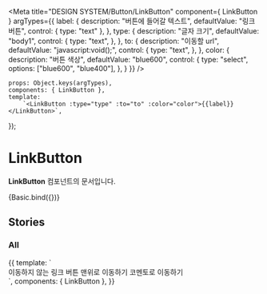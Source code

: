 
<Meta
    title="DESIGN SYSTEM/Button/LinkButton"
    component={ LinkButton }
    argTypes={{
        label: {
            description: "버튼에 들어갈 텍스트",
            defaultValue: "링크 버튼",
            control: { type: "text" },
        },
        type: {
            description: "글자 크기",
            defaultValue: "body1",
            control: {
                type: "text",
            },
        },
        to: {
            description: "이동할 url",
            defaultValue: "javascript:void();",
            control: {
                type: "text",
            },
        },
        color: {
            description: "버튼 색상",
            defaultValue: "blue600",
            control: {
                type: "select",
                options: ["blue600", "blue400"],
            },
        }
    }}
/>


    props: Object.keys(argTypes),
    components: { LinkButton },
    template:
        `<LinkButton :type="type" :to="to" :color="color">{{label}}</LinkButton>`,
});

# LinkButton

**LinkButton** 컴포넌트의 문서입니다.

<Story name="Basic" height="100px">
    {Basic.bind({})}
</Story>

<ArgsTable story="Basic" />

## Stories
### All

<Canvas>
    <Story name="All" height="100px">
        {{
            template: `
                <div>
                    <LinkButton>이동하지 않는 링크 버튼</LinkButton>
                    <LinkButton to="#" color="blue400">맨위로 이동하기</LinkButton>
                    <LinkButton to="https://comento.kr">코멘토로 이동하기</LinkButton>
                </div>
        `,
            components: { LinkButton },
        }}
    </Story>
</Canvas>

